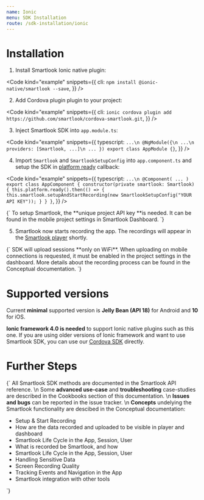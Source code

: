 ```yaml
---
name: Ionic
menu: SDK Installation
route: /sdk-installation/ionic
---
```


# Installation

1. Install Smartlook Ionic native plugin:

<Code
  kind="example"
  snippets={{
    cli: `
npm install @ionic-native/smartlook --save
`,
  }}
/>

2. Add Cordova plugin plugin to your project:

<Code
  kind="example"
  snippets={{
    cli: `
ionic cordova plugin add https://github.com/smartlook/cordova-smartlook.git
`,
  }}
/>

3. Inject Smartlook SDK into `app.module.ts`:

<Code
  kind="example"
  snippets={{
      typescript: `
...\n
@NgModule({\n
    ...\n
    providers: [Smartlook, ...]\n
    ...
})
export class AppModule {}
      `,
  }}
/>

4. Import `Smartlook` and `SmartlookSetupConfig` into `app.component.ts` and setup the SDK in [platform ready](https://ionicframework.com/docs/v3/api/platform/Platform/#ready) callback:

<Code
  kind="example"
  snippets={{
      typescript: `
...\n
@Component( ... )
export class AppComponent {
    constructor(private smartlook: Smartlook) {
        this.platform.ready().then(() => {
            this.smartlook.setupAndStartRecording(new SmartlookSetupConfig("YOUR API KEY"));
        }
    }
}
      `,
  }}
/>

<TextBlock kind="important">
{`
To setup Smartlook, the **unique project API key **is needed. It can be found in the mobile project settings in <Link to="https://app.smartlook.com/settings/projects">Smartlook Dashboard</Link>.
`}
</TextBlock>

5. Smartlook now starts recording the app. The recordings will appear in the [Smartlook player](https://app.smartlook.com/) shortly.  

<TextBlock kind="important">
{`
SDK will upload sessions **only on WiFi**. When uploading on mobile connections is requested, it must be enabled in the project settings in the dashboard. More details about the recording process can be found in the <Link to="/conceptual/when-the-recordings-appear-in-dashboard">Conceptual documentation</Link>.
`}
</TextBlock>

# Supported versions
Current **minimal** supported version is **Jelly Bean (API 18)** for Android and **10** for iOS.

**Ionic framework 4.0 is needed** to support Ionic native plugins such as this one. 
If you are using older versions of Ionic framework and want to use Smartlook SDK, you can use our [Cordova SDK](/sdk-installation/cordova) directly.

# Further Steps
<TextBlock>{`
All Smartlook SDK methods are documented in the <Link to="/api_reference" platform="ionic">Smartlook API reference</Link>.
\n
Some **advanced use-case** and **troubleshooting** case-studies are described in the Cookbooks section of this documentation.
\n
**Issues and bugs** can be reported in the <Link to="https://github.com/smartlook/smartlook-mobile-issue-tracker">issue tracker</Link>.
\n
**Concepts** undelying the Smartlook functionality are descibed in the Conceptual documentation:
* <Link to="/conceptual/setup-and-start-recording" platform="ionic">Setup & Start Recording</Link>
* <Link to="/conceptual/when-the-recordings-appear-in-dashboard" platform="ionic">How are the data recorded and uploaded to be visible in player and dashboard</Link>
* <Link to="/conceptual/life-cycle-session-user" platform="ionic">Smartlook Life Cycle in the App, Session, User</Link>
* <Link to="/conceptual/what-and-how-is-recorded" platform="ionic">What is recorded be Smartlook, and how</Link>
* <Link to="/conceptual/life-cycle-session-user" platform="ionic">Smartlook Life Cycle in the App, Session, User</Link>
* <Link to="/conceptual/handling-sensitive-data" platform="ionic">Handling Sensitive Data</Link>
* <Link to="/conceptual/screen-recording-quality" platform="ionic">Screen Recording Quality</Link>
* Tracking <Link to="/conceptual/event-tracking" platform="ionic">Events</Link> and <Link to="/conceptual/recording-navigation" platform="ionic">Navigation</Link> in the App
* <Link to="/conceptual/integrating-with-other-tools" platform="ionic">Smartlook integration with other tools</Link>
`}</TextBlock>

